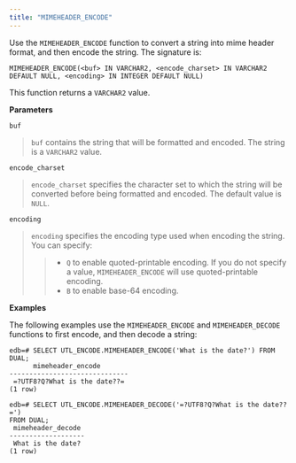 ```yaml
---
title: "MIMEHEADER_ENCODE"
---
```




Use the `MIMEHEADER_ENCODE` function to convert a string into mime header format, and then encode the string. The signature is:

``` text
MIMEHEADER_ENCODE(<buf> IN VARCHAR2, <encode_charset> IN VARCHAR2
DEFAULT NULL, <encoding> IN INTEGER DEFAULT NULL)
```

This function returns a `VARCHAR2` value.

**Parameters**

`buf`

> `buf` contains the string that will be formatted and encoded. The string is a `VARCHAR2` value.

`encode_charset`

> `encode_charset` specifies the character set to which the string will be converted before being formatted and encoded. The default value is `NULL`.

`encoding`

> `encoding` specifies the encoding type used when encoding the string. You can specify:
>
> > -   `Q` to enable quoted-printable encoding. If you do not specify a value, `MIMEHEADER_ENCODE` will use quoted-printable encoding.
> > -   `B` to enable base-64 encoding.

**Examples**

The following examples use the `MIMEHEADER_ENCODE` and `MIMEHEADER_DECODE` functions to first encode, and then decode a string:

``` text
edb=# SELECT UTL_ENCODE.MIMEHEADER_ENCODE('What is the date?') FROM DUAL;
      mimeheader_encode
------------------------------
 =?UTF8?Q?What is the date??=
(1 row)

edb=# SELECT UTL_ENCODE.MIMEHEADER_DECODE('=?UTF8?Q?What is the date??=')
FROM DUAL;
 mimeheader_decode
-------------------
 What is the date?
(1 row)
```
